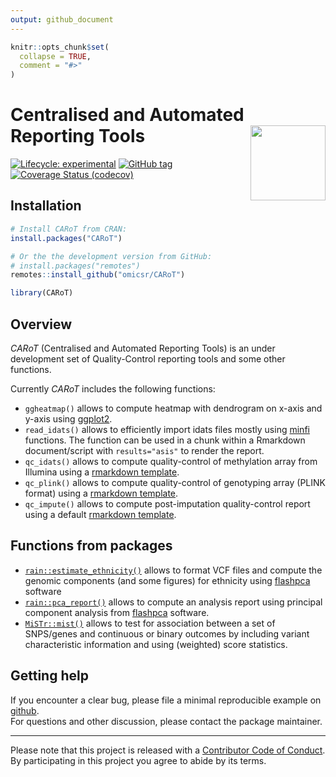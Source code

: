 ```yaml
---
output: github_document
---
```


<!-- README.md is generated from README.Rmd. Please edit that file -->

```r
knitr::opts_chunk$set(
  collapse = TRUE,
  comment = "#>"
)
```

# Centralised and Automated Reporting Tools <img src="man/figures/carot.png" align="right" width="120" />

<!-- badges: start -->
[![Lifecycle: experimental](https://img.shields.io/badge/lifecycle-experimental-orange.svg)](https://www.tidyverse.org/lifecycle/#experimental)
[![GitHub tag](https://img.shields.io/github/tag/omicsr/CARoT.svg?label=latest tag)](https://github.com/omicsr/CARoT)
[![Coverage Status (codecov)](https://codecov.io/gh/omicsr/CARoT/branch/master/graph/badge.svg)](https://codecov.io/gh/omicsr/CARoT)
<!-- badges: end -->

## Installation

```r
# Install CARoT from CRAN:
install.packages("CARoT")

# Or the the development version from GitHub:
# install.packages("remotes")
remotes::install_github("omicsr/CARoT")
```
```r
library(CARoT)
```



## Overview 

*CARoT* (Centralised and Automated Reporting Tools) is an under development set of Quality-Control reporting tools and some other functions.

Currently *CARoT* includes the following functions:

* `ggheatmap()` allows to compute heatmap with dendrogram on x-axis and y-axis using [ggplot2](https://ggplot2.tidyverse.org/).
* `read_idats()` allows to efficiently import idats files mostly using [minfi](https://doi.org/doi:10.18129/B9.bioc.minfi) functions.
  The function can be used in a chunk within a Rmarkdown document/script with `results="asis"` to render the report.
* `qc_idats()` allows to compute quality-control of methylation array from Illumina using a [rmarkdown template](https://github.com/mcanouil/CARoT/blob/master/inst/rmarkdown/qc_idats.Rmd).
* `qc_plink()` allows to compute quality-control of genotyping array (PLINK format) using a [rmarkdown template](https://github.com/mcanouil/CARoT/blob/master/inst/rmarkdown/qc_plink.Rmd).
* `qc_impute()` allows to compute post-imputation quality-control report using a default [rmarkdown template](https://github.com/mcanouil/CARoT/blob/master/inst/rmarkdown/qc_impute.Rmd).


## Functions from packages

* [`rain::estimate_ethnicity()`](https://github.com/omicsr/rain) allows to format VCF files and compute the genomic components (and some figures) for ethnicity using [flashpca](https://github.com/gabraham/flashpca) software
* [`rain::pca_report()`](https://github.com/omicsr/rain) allows to compute an analysis report using principal component analysis from [flashpca](https://github.com/gabraham/flashpca) software.  
* [`MiSTr::mist()`](https://github.com/mcanouil/MiSTr) allows to test for association between a set of SNPS/genes and continuous or binary outcomes by including variant characteristic information and using (weighted) score statistics.


## Getting help

If you encounter a clear bug, please file a minimal reproducible example on [github](https://github.com/omicsr/CARoT/issues).  
For questions and other discussion, please contact the package maintainer.

---

Please note that this project is released with a [Contributor Code of Conduct](.github/CODE_OF_CONDUCT.md).  
By participating in this project you agree to abide by its terms.
